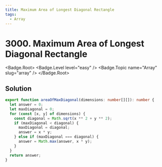 ```yaml
---
title: Maximum Area of Longest Diagonal Rectangle
tags:
  - Array
---
```


# 3000. Maximum Area of Longest Diagonal Rectangle

<Badge.Root>
  <Badge.Level level="easy" />
  <Badge.Topic name="Array" slug="array" />
</Badge.Root>

## Solution

```typescript filename="solution.ts" copy
export function areaOfMaxDiagonal(dimensions: number[][]): number {
  let answer = 0;
  let maxDiagonal = 0;
  for (const [x, y] of dimensions) {
    const diagonal = Math.sqrt(x ** 2 + y ** 2);
    if (maxDiagonal < diagonal) {
      maxDiagonal = diagonal;
      answer = x * y;
    } else if (maxDiagonal === diagonal) {
      answer = Math.max(answer, x * y);
    }
  }
  return answer;
}
```

<ProblemLink
  codingSite="leetcode"
  href="https://leetcode.com/problems/maximum-area-of-longest-diagonal-rectangle"
  title="Maximum Area of Longest Diagonal Rectangle"
/>
